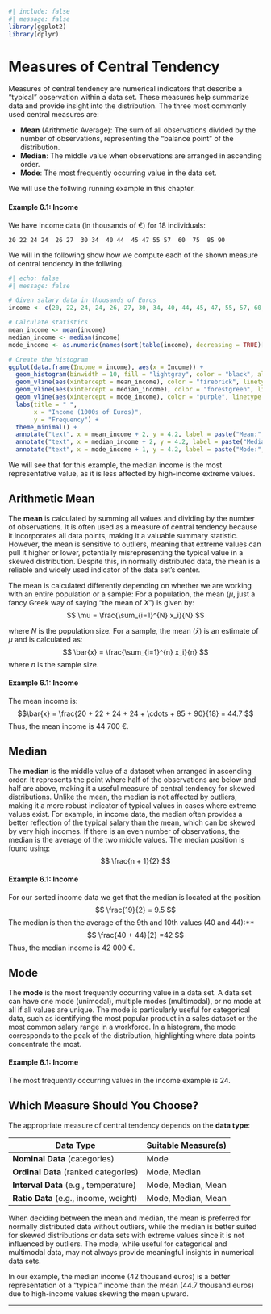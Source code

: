 ```r
#| include: false
#| message: false
library(ggplot2)
library(dplyr)
```

# Measures of Central Tendency

Measures of central tendency are numerical indicators that describe a "typical" observation within a data set. These measures help summarize data and provide insight into the distribution. The three most commonly used central measures are:

-   **Mean** (Arithmetic Average): The sum of all observations divided by the number of observations, representing the "balance point" of the distribution.
-   **Median**: The middle value when observations are arranged in ascending order.
-   **Mode**: The most frequently occurring value in the data set.

We will use the follwing running example in this chapter.

#### Example 6.1: Income {.unnumbered}

We have income data (in thousands of €) for 18 individuals:

```         
20 22 24 24  26 27  30 34  40 44  45 47 55 57  60  75  85 90
```

We will in the following show how we compute each of the shown measure of central tendency in the follwing.

```r
#| echo: false
#| message: false

# Given salary data in thousands of Euros
income <- c(20, 22, 24, 24, 26, 27, 30, 34, 40, 44, 45, 47, 55, 57, 60, 75, 85, 90)

# Calculate statistics
mean_income <- mean(income)
median_income <- median(income)
mode_income <- as.numeric(names(sort(table(income), decreasing = TRUE)[1])) # Mode calculation

# Create the histogram
ggplot(data.frame(Income = income), aes(x = Income)) +
  geom_histogram(binwidth = 10, fill = "lightgray", color = "black", alpha = 0.7) +
  geom_vline(aes(xintercept = mean_income), color = "firebrick", linetype = "dashed", linewidth = 2) +
  geom_vline(aes(xintercept = median_income), color = "forestgreen", linetype = "dashed", linewidth = 2) +
  geom_vline(aes(xintercept = mode_income), color = "purple", linetype = "dashed", linewidth = 2) +
  labs(title = " ",
       x = "Income (1000s of Euros)",
       y = "Frequency") +
  theme_minimal() +
  annotate("text", x = mean_income + 2, y = 4.2, label = paste("Mean:", round(mean_income, 1)), color = "firebrick", hjust = 0) +
  annotate("text", x = median_income + 2, y = 4.2, label = paste("Median:", round(median_income, 1)), color = "forestgreen", hjust = 1.3) +
  annotate("text", x = mode_income + 1, y = 4.2, label = paste("Mode:", round(mode_income, 1)), color = "purple", hjust = 1.3)
```

We will see that for this example, the median income is the most representative value, as it is less affected by high-income extreme values.

## Arithmetic Mean

The **mean** is calculated by summing all values and dividing by the number of observations. It is often used as a measure of central tendency because it incorporates all data points, making it a valuable summary statistic. However, the mean is sensitive to outliers, meaning that extreme values can pull it higher or lower, potentially misrepresenting the typical value in a skewed distribution. Despite this, in normally distributed data, the mean is a reliable and widely used indicator of the data set’s center.

The mean is calculated differently depending on whether we are working with an entire population or a sample: For a population, the mean ($\mu$, just a fancy Greek way of saying "the mean of $X$") is given by: 
$$
\mu = \frac{\sum_{i=1}^{N} x_i}{N}
$$

where $N$ is the population size. For a sample, the mean ($\bar{x}$) is an estimate of $\mu$ and is calculated as: $$
\bar{x} = \frac{\sum_{i=1}^{n} x_i}{n} 
$$ where $n$ is the sample size.


#### Example 6.1: Income {.unnumbered}

The mean income is: $$\bar{x} = \frac{20 + 22 + 24 + 24 + \cdots + 85 + 90}{18} = 44.7 $$ Thus, the mean income is 44 700 €.

## Median

The **median** is the middle value of a dataset when arranged in ascending order. It represents the point where half of the observations are below and half are above, making it a useful measure of central tendency for skewed distributions. Unlike the mean, the median is not affected by outliers, making it a more robust indicator of typical values in cases where extreme values exist. For example, in income data, the median often provides a better reflection of the typical salary than the mean, which can be skewed by very high incomes. If there is an even number of observations, the median is the average of the two middle values. The median position is found using: $$
\frac{n + 1}{2}
$$

#### Example 6.1: Income {.unnumbered}

For our sorted income data we get that the median is located at the position $$
\frac{19}{2} = 9.5
$$ The median is then the average of the 9th and 10th values (40 and 44):\*\* $$
\frac{40 + 44}{2} =42
$$ Thus, the median income is 42 000 €.

## Mode

The **mode** is the most frequently occurring value in a data set. A data set can have one mode (unimodal), multiple modes (multimodal), or no mode at all if all values are unique. The mode is particularly useful for categorical data, such as identifying the most popular product in a sales dataset or the most common salary range in a workforce. In a histogram, the mode corresponds to the peak of the distribution, highlighting where data points concentrate the most.

#### Example 6.1: Income {.unnumbered}

The most frequently occurring values in the income example is 24.

## Which Measure Should You Choose?

The appropriate measure of central tendency depends on the **data type**:

| Data Type                             | Suitable Measure(s) |
|---------------------------------------|---------------------|
| **Nominal Data** (categories)         | Mode                |
| **Ordinal Data** (ranked categories)  | Mode, Median        |
| **Interval Data** (e.g., temperature) | Mode, Median, Mean  |
| **Ratio Data** (e.g., income, weight) | Mode, Median, Mean  |

When deciding between the mean and median, the mean is preferred for normally distributed data without outliers, while the median is better suited for skewed distributions or data sets with extreme values since it is not influenced by outliers. The mode, while useful for categorical and multimodal data, may not always provide meaningful insights in numerical data sets.

In our example, the median income (42 thousand euros) is a better representation of a "typical" income than the mean (44.7 thousand euros) due to high-income values skewing the mean upward.

------------------------------------------------------------------------
